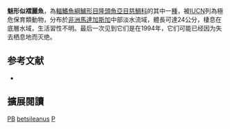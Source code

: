 {{Speciesbox
|name=魅形似褶麗魚
|image=Ptychochromoides betsileanus.jpg
|status=PE
|status_system=IUCN3.1
|status_ref=<ref name=iucn_status>{{Cite iucn |author=Ravelomanana, T. |author2=Sparks, J.S. |last-author-amp=yes |title=''Ptychochromoides betsileanus'' |volume=2016 |page=e.T18832A58300295 |date=2016 |doi=10.2305/IUCN.UK.2016-3.RLTS.T18832A58300295.en }}</ref>
| genus = Ptychochromoides
| species = betsileanus
|authority=([[George_Albert_Boulenger|Boulenger]], 1899)
|synonyms=
* ''Tilapia betsileana'' <small>Boulenger, 1899</small>
* ''Ptychochromis betsileanus'' <small>(Boulenger, 1899)</small>
}}
'''魅形似褶麗魚'''，為[[輻鰭魚綱|輻鰭魚綱]][[鱸形目|鱸形目]][[隆頭魚亞目|隆頭魚亞目]][[慈鯛科|慈鯛科]]的其中一[[種|種]]，被[[IUCN|IUCN]]列為極危保育類動物，分布於[[非洲|非洲]][[馬達加斯加|馬達加斯加]]中部淡水流域，體長可達24公分，棲息在底層水域，生活習性不明。最后一次见到它们是在1994年，它们可能已经因为失去栖息地而灭绝。

==参考文献==
{{reflist}}
*{{FishBase_species|genus=Ptychochromoides|species=betsileanus|year=2013|month=6}}

== 擴展閱讀 ==
{{refbegin}}
{{wikispecies-inline|Ptychochromoides betsileanus|魅形似褶麗魚}}
{{refend}}
{{Taxonbar|from=Q2702710}}

[[Category:IUCN紅色名錄極危物種|PB]]
[[Category:似褶麗魚屬|betsileanus]]
[[Category:1899年描述的鱼类|P]]


{{鱸形目小作品}}